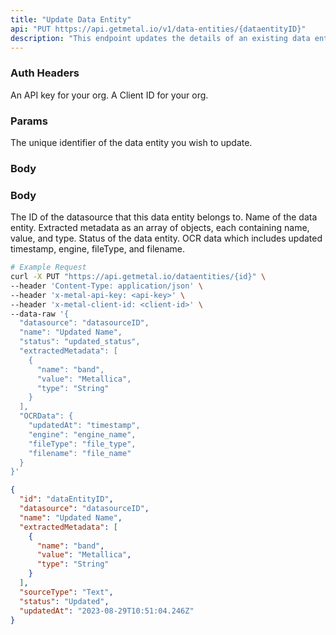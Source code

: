 ```yaml
---
title: "Update Data Entity"
api: "PUT https://api.getmetal.io/v1/data-entities/{dataentityID}"
description: "This endpoint updates the details of an existing data entity by its ID."
---
```


### Auth Headers

<ParamField required header="x-metal-api-key" type="string">
  An API key for your org.
</ParamField>

<ParamField required header="x-metal-client-id" type="string">
  A Client ID for your org.
</ParamField>



### Params

<ParamField required path="id" type="string">
  The unique identifier of the data entity you wish to update.
</ParamField>

### Body

### Body

<ParamField required body="datasource" type="string">
  The ID of the datasource that this data entity belongs to.
</ParamField>

<ParamField required body="name" type="string">
  Name of the data entity.
</ParamField>

<ParamField body="extractedMetadata" type="object">
  Extracted metadata as an array of objects, each containing name, value, and type.
</ParamField>

<ParamField body="status" type="string">
  Status of the data entity.
</ParamField>

<ParamField body="OCRData" type="object">
  OCR data which includes updated timestamp, engine, fileType, and filename.
</ParamField>

<RequestExample>

```bash
# Example Request
curl -X PUT "https://api.getmetal.io/dataentities/{id}" \
--header 'Content-Type: application/json' \
--header 'x-metal-api-key: <api-key>' \
--header 'x-metal-client-id: <client-id>' \
--data-raw '{
  "datasource": "datasourceID",
  "name": "Updated Name",
  "status": "updated_status",
  "extractedMetadata": [
    {
      "name": "band",
      "value": "Metallica",
      "type": "String"
    }
  ],
  "OCRData": {
    "updatedAt": "timestamp",
    "engine": "engine_name",
    "fileType": "file_type",
    "filename": "file_name"
  }
}'
```
</RequestExample>

<ResponseExample>

  ```json
  {
    "id": "dataEntityID",
    "datasource": "datasourceID",
    "name": "Updated Name",
    "extractedMetadata": [
      {
        "name": "band",
        "value": "Metallica",
        "type": "String"
      }
    ],
    "sourceType": "Text",
    "status": "Updated",
    "updatedAt": "2023-08-29T10:51:04.246Z"
  }
  ```
</ResponseExample>
